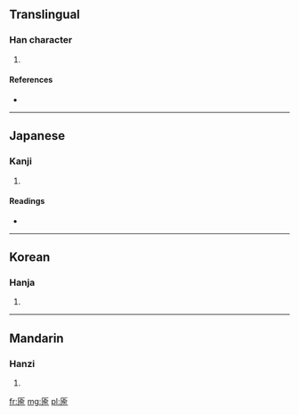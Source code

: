 ==Translingual==

===Han character===
{{Han char|rn=22|rad=匚|as=09|sn=11|four=|canj=尸人一弓 (SOMN)}}

# {{defn|Han|sort=匚09}}

====References====
* {{Han ref|kx=0154.070|dkj=02637|dj=0346.120|hdz=10088.020|uh=532C|ud=21292}}

----

==Japanese==

===Kanji===
{{ja-kanji|grade=|rs=匚09}}

# {{defn|Japanese|sort=匚09}}

====Readings====
* {{ja-readings|on=[[ゆ]] (yu), [[とう]] (tō), [[ず]] (zu)|kun=[[ます]] (masu), [[もたい]] (motai)}}

----

==Korean==

===Hanja===
{{ko-hanja|hangeul=유|rv=yu|mr=yu}}

# {{defn|Korean|sort=匚09}}

----

==Mandarin==

===Hanzi===
{{cmn-hanzi|pin=[[tóu]] ([[tou2]])|wg=t'ou<sup>2</sup>}}

# {{defn|Mandarin|sort=匚09}}

[[fr:匬]]
[[mg:匬]]
[[pl:匬]]